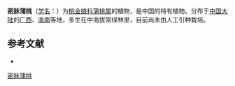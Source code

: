 {{Speciesbox
| name = 密脉蒲桃
| status = 
| status_system = 
| image = 
| genus = Syzygium
| species = chunianum
| authority = Merr.
}}

'''密脉蒲桃'''（[[学名|学名]]：{{lang|la|''Syzygium chunianum''}}）为[[桃金娘科|桃金娘科]][[蒲桃属|蒲桃属]]的植物，是中国的特有植物。分布于[[中国大陆|中国大陆]]的[[广西|广西]]、[[海南|海南]]等地，多生在中海拔常绿林里，目前尚未由人工引种栽培。

== 参考文献 ==
<div class="references-small">
* {{cite web| url =http://www.bioinfo.cn/db05/KmzwSpecies.php?action=view&id=12941| title =密脉蒲桃| work =《中国高等植物数据库全库》| publisher =中国科学院微生物研究所| author =昆明植物研究所| accessdate =2009-02-24| deadurl =yes| archiveurl =https://web.archive.org/web/20160305043433/http://www.bioinfo.cn/db05/KmzwSpecies.php?action=view&id=12941| archivedate =2016-03-05}}
</div>
{{Taxonbar|from=Q10953348}}

{{DEFAULTSORT:Syzygium chunianum}}
[[Category:蒲桃属|密脉蒲桃]]


{{Myrtaceae-stub}}